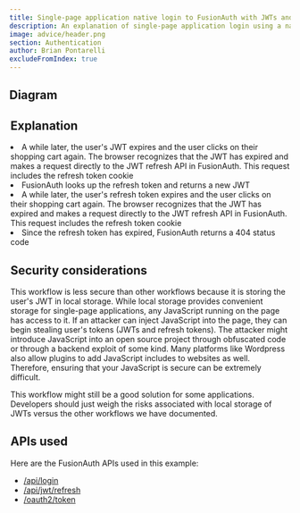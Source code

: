 ```yaml
---
title: Single-page application native login to FusionAuth with JWTs and refresh tokens in local storage
description: An explanation of single-page application login using a native login form that submits directly to FusionAuth with JWTs in local storage and refresh tokens in cookies
image: advice/header.png
section: Authentication
author: Brian Pontarelli
excludeFromIndex: true
---
```


<Intro/>

## Diagram

<Legend/>

<Diagram/>

## Explanation

<OrderedList>
  <Step1/>
  <Step2/>
  <Step3/>
  <Step4/>
  <Step5/>
  <Step6/>
  <li>A while later, the user's JWT expires and the user clicks on their shopping cart again. The browser recognizes that the JWT has expired and makes a request directly to the JWT refresh API in FusionAuth. This request includes the refresh token cookie</li>
  <li>FusionAuth looks up the refresh token and returns a new JWT</li>
  <Step7/>
  <Step8/>
  <li>A while later, the user's refresh token expires and the user clicks on their shopping cart again. The browser recognizes that the JWT has expired and makes a request directly to the JWT refresh API in FusionAuth. This request includes the refresh token cookie</li>
  <li>Since the refresh token has expired, FusionAuth returns a 404 status code</li>
  <Step9/>
  <Step10/>
  <Step11/>
  <Step12/>
  <Step13/>
  <Step14/>
  <Step15/>
  <Step16/>
  <Step17/>
</OrderedList>

## Security considerations

This workflow is less secure than other workflows because it is storing the user's JWT in local storage. While local storage provides convenient storage for single-page applications, any JavaScript running on the page has access to it. If an attacker can inject JavaScript into the page, they can begin stealing user's tokens (JWTs and refresh tokens). The attacker might introduce JavaScript into an open source project through obfuscated code or through a backend exploit of some kind. Many platforms like Wordpress also allow plugins to add JavaScript includes to websites as well. Therefore, ensuring that your JavaScript is secure can be extremely difficult.

This workflow might still be a good solution for some applications. Developers should just weigh the risks associated with local storage of JWTs versus the other workflows we have documented.

## APIs used

Here are the FusionAuth APIs used in this example:

* [/api/login](/docs/v1/tech/apis/login#authenticate-a-user)
* [/api/jwt/refresh](/docs/v1/tech/apis/jwt#refresh-a-jwt)
* [/oauth2/token](/docs/v1/tech/oauth/endpoints#refresh-token-grant-request)
